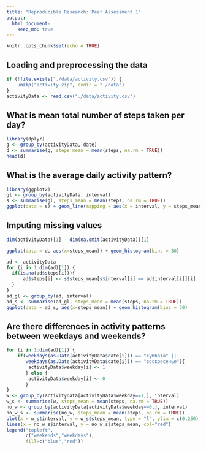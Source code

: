```yaml
---
title: "Reproducible Research: Peer Assessment 1"
output: 
  html_document:
    keep_md: true
---
```

```r
knitr::opts_chunk$set(echo = TRUE)
```


## Loading and preprocessing the data
```r
if (!file.exists("./data/activity.csv")) { 
    unzip("activity.zip", exdir = "./data") 
}
activityData <- read.csv("./data/activity.csv")
```

## What is mean total number of steps taken per day?
```r
library(dplyr)
g <- group_by(activityData, date)
d <- summarise(g, steps_mean = mean(steps, na.rm = TRUE))
head(d)
```

## What is the average daily activity pattern?
```r
library(ggplot2)
gl <- group_by(activityData, interval)
s <- summarise(gl, steps_mean = mean(steps, na.rm = TRUE))
ggplot(data = s) + geom_line(mapping = aes(x = interval, y = steps_mean))
```

## Imputing missing values
```r
dim(activityData)[1] - dim(na.omit(activityData))[1]
```
```r
ggplot(data = d, aes(x=steps_mean)) + geom_histogram(bins = 30)
```
```r
ad <- activityData
for (i in 1:dim(ad)[1]) {
  if(is.na(ad$steps[i])){
      ad$steps[i] <- s$steps_mean[s$interval[i] == ad$interval[i]][i]
  }
}
ad_gl <- group_by(ad, interval)
ad_s <- summarise(ad_gl, steps_mean = mean(steps, na.rm = TRUE))
ggplot(data = ad_s, aes(x=steps_mean)) + geom_histogram(bins = 30)
```

## Are there differences in activity patterns between weekdays and weekends?
```r
for (i in 1:dim(ad)[1]) {
    if(weekdays(as.Date(activityData$date[i])) == "суббота" || 
       weekdays(as.Date(activityData$date[i])) == "воскресенье"){
        activityData$weekday[i] <- 1
       } else {
        activityData$weekday[i] <- 0
       }
}
w <- group_by(activityData[activityData$weekday==1,], interval)
w_s <- summarise(w, steps_mean = mean(steps, na.rm = TRUE))
no_w <- group_by(activityData[activityData$weekday==0,], interval)
no_w_s <- summarise(no_w, steps_mean = mean(steps, na.rm = TRUE))
plot(x = w_s$interval, y = w_s$steps_mean, type = "l", ylim = c(0,250), main = "weekdays and weekends activity", xlab="interval", ylab = "steps(mean)", col = "blue")
lines(x = no_w_s$interval, y = no_w_s$steps_mean, col="red")
legend("topleft",
       c("weekends","weekdays"),
       fill=c("blue","red"))
```